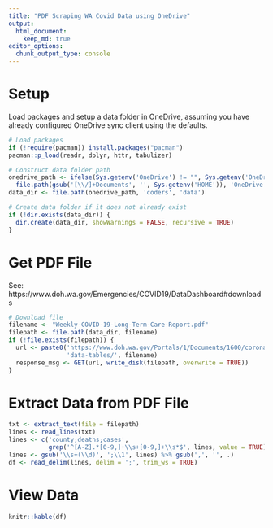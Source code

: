 ```yaml
---
title: "PDF Scraping WA Covid Data using OneDrive"
output: 
  html_document:
    keep_md: true
editor_options: 
  chunk_output_type: console
---
```


# Setup

Load packages and setup a data folder in OneDrive, assuming you have already configured OneDrive sync client using the defaults.

```r
# Load packages
if (!require(pacman)) install.packages("pacman")
pacman::p_load(readr, dplyr, httr, tabulizer)

# Construct data folder path
onedrive_path <- ifelse(Sys.getenv('OneDrive') != "", Sys.getenv('OneDrive'), 
  file.path(gsub('[\\/]+Documents', '', Sys.getenv('HOME')), 'OneDrive'))
data_dir <- file.path(onedrive_path, 'coders', 'data')

# Create data folder if it does not already exist
if (!dir.exists(data_dir)) {
  dir.create(data_dir, showWarnings = FALSE, recursive = TRUE)
}
```

# Get PDF File

See: https://www.doh.wa.gov/Emergencies/COVID19/DataDashboard#downloads

```r
# Download file
filename <- "Weekly-COVID-19-Long-Term-Care-Report.pdf"
filepath <- file.path(data_dir, filename)
if (!file.exists(filepath)) {
  url <- paste0('https://www.doh.wa.gov/Portals/1/Documents/1600/coronavirus/',
                'data-tables/', filename)
  response_msg <- GET(url, write_disk(filepath, overwrite = TRUE))
}
```

# Extract Data from PDF File

```r
txt <- extract_text(file = filepath)
lines <- read_lines(txt)
lines <- c('county;deaths;cases', 
           grep('^[A-Z].*[0-9,]+\\s+[0-9,]+\\s*$', lines, value = TRUE))
lines <- gsub('\\s+(\\d)', ';\\1', lines) %>% gsub(',', '', .)
df <- read_delim(lines, delim = ';', trim_ws = TRUE)
```

# View Data

```r
knitr::kable(df)
```
